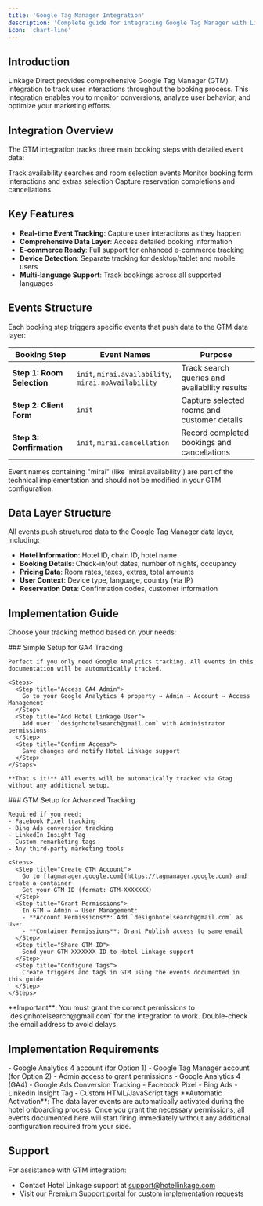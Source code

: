 ```yaml
---
title: 'Google Tag Manager Integration'
description: 'Complete guide for integrating Google Tag Manager with Linkage Direct booking engine'
icon: 'chart-line'
---
```


## Introduction

Linkage Direct provides comprehensive Google Tag Manager (GTM) integration to track user interactions throughout the booking process. This integration enables you to monitor conversions, analyze user behavior, and optimize your marketing efforts.

## Integration Overview

The GTM integration tracks three main booking steps with detailed event data:

<CardGroup cols={3}>
  <Card title="Room Selection" icon="bed" href="/gtm-integration/room-selection">
    Track availability searches and room selection events
  </Card>
  <Card title="Client Form" icon="user" href="/gtm-integration/client-form">
    Monitor booking form interactions and extras selection
  </Card>
  <Card title="Confirmation" icon="check" href="/gtm-integration/confirmation">
    Capture reservation completions and cancellations
  </Card>
</CardGroup>

## Key Features

- **Real-time Event Tracking**: Capture user interactions as they happen
- **Comprehensive Data Layer**: Access detailed booking information
- **E-commerce Ready**: Full support for enhanced e-commerce tracking
- **Device Detection**: Separate tracking for desktop/tablet and mobile users
- **Multi-language Support**: Track bookings across all supported languages

## Events Structure

Each booking step triggers specific events that push data to the GTM data layer:

| Booking Step | Event Names | Purpose |
|-------------|------------|---------|
| **Step 1: Room Selection** | `init`, `mirai.availability`, `mirai.noAvailability` | Track search queries and availability results |
| **Step 2: Client Form** | `init` | Capture selected rooms and customer details |
| **Step 3: Confirmation** | `init`, `mirai.cancellation` | Record completed bookings and cancellations |

<Note>
  Event names containing "mirai" (like `mirai.availability`) are part of the technical implementation and should not be modified in your GTM configuration.
</Note>

## Data Layer Structure

All events push structured data to the Google Tag Manager data layer, including:

- **Hotel Information**: Hotel ID, chain ID, hotel name
- **Booking Details**: Check-in/out dates, number of nights, occupancy
- **Pricing Data**: Room rates, taxes, extras, total amounts
- **User Context**: Device type, language, country (via IP)
- **Reservation Data**: Confirmation codes, customer information

## Implementation Guide

Choose your tracking method based on your needs:

<Tabs>
  <Tab title="Option 1: Google Analytics Only (Recommended)">
    ### Simple Setup for GA4 Tracking
    
    Perfect if you only need Google Analytics tracking. All events in this documentation will be automatically tracked.
    
    <Steps>
      <Step title="Access GA4 Admin">
        Go to your Google Analytics 4 property → Admin → Account → Access Management
      </Step>
      <Step title="Add Hotel Linkage User">
        Add user: `designhotelsearch@gmail.com` with Administrator permissions
      </Step>
      <Step title="Confirm Access">
        Save changes and notify Hotel Linkage support
      </Step>
    </Steps>
    
    **That's it!** All events will be automatically tracked via Gtag without any additional setup.
  </Tab>
  
  <Tab title="Option 2: Multi-Platform Tracking (Advanced)">
    ### GTM Setup for Advanced Tracking
    
    Required if you need:
    - Facebook Pixel tracking
    - Bing Ads conversion tracking
    - LinkedIn Insight Tag
    - Custom remarketing tags
    - Any third-party marketing tools
    
    <Steps>
      <Step title="Create GTM Account">
        Go to [tagmanager.google.com](https://tagmanager.google.com) and create a container
        Get your GTM ID (format: GTM-XXXXXXX)
      </Step>
      <Step title="Grant Permissions">
        In GTM → Admin → User Management:
        - **Account Permissions**: Add `designhotelsearch@gmail.com` as User
        - **Container Permissions**: Grant Publish access to same email
      </Step>
      <Step title="Share GTM ID">
        Send your GTM-XXXXXXX ID to Hotel Linkage support
      </Step>
      <Step title="Configure Tags">
        Create triggers and tags in GTM using the events documented in this guide
      </Step>
    </Steps>
  </Tab>
</Tabs>

<Warning>
  **Important**: You must grant the correct permissions to `designhotelsearch@gmail.com` for the integration to work. Double-check the email address to avoid delays.
</Warning>

## Implementation Requirements

<AccordionGroup>
  <Accordion title="Technical Prerequisites">
    - Google Analytics 4 account (for Option 1)
    - Google Tag Manager account (for Option 2)
    - Admin access to grant permissions
  </Accordion>
  <Accordion title="Supported Platforms">
    - Google Analytics 4 (GA4)
    - Google Ads Conversion Tracking
    - Facebook Pixel
    - Bing Ads
    - LinkedIn Insight Tag
    - Custom HTML/JavaScript tags
  </Accordion>
</AccordionGroup>

<Info>
  **Automatic Activation**: The data layer events are automatically activated during the hotel onboarding process. Once you grant the necessary permissions, all events documented here will start firing immediately without any additional configuration required from your side.
</Info>

## Support

For assistance with GTM integration:
- Contact Hotel Linkage support at support@hotellinkage.com
- Visit our [Premium Support portal](https://supermarket.hotellinkage.net/premiumsupport) for custom implementation requests
